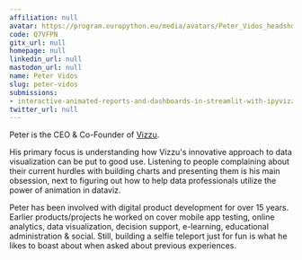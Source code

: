 ```yaml
---
affiliation: null
avatar: https://program.europython.eu/media/avatars/Peter_Vidos_headshot3_Ak67UYJ.jpg
code: Q7VFPN
gitx_url: null
homepage: null
linkedin_url: null
mastodon_url: null
name: Peter Vidos
slug: peter-vidos
submissions:
- interactive-animated-reports-and-dashboards-in-streamlit-with-ipyvizzu
twitter_url: null
---
```


Peter is the CEO & Co-Founder of [Vizzu](https://vizzuhq.com). 

His primary focus is understanding how Vizzu's innovative approach to data visualization can be put to good use. Listening to people complaining about their current hurdles with building charts and presenting them is his main obsession, next to figuring out how to help data professionals utilize the power of animation in dataviz.

Peter has been involved with digital product development for over 15 years. Earlier products/projects he worked on cover mobile app testing, online analytics, data visualization, decision support, e-learning, educational administration & social. Still, building a selfie teleport just for fun is what he likes to boast about when asked about previous experiences.